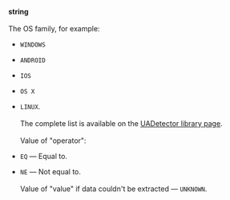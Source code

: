 **string**<br/><br/>The OS family, for example:

- `WINDOWS`
- `ANDROID`
- `IOS`
- `OS X`
- `LINUX`.<br/><br/>The complete list is available on the [UADetector library page](http://uadetector.sourceforge.net/modules/uadetector-core/apidocs/net/sf/uadetector/OperatingSystemFamily.html).<br/><br/>Value of "operator":

- `EQ` — Equal to.
- `NE` — Not equal to.<br/><br/>Value of "value" if data couldn't be extracted — `UNKNOWN`.